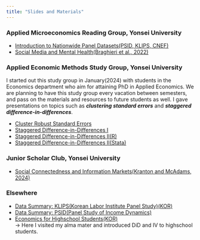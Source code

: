 ```yaml
---
title: "Slides and Materials"
---
```


### Applied Microeconomics Reading Group, Yonsei University
- [Introduction to Nationwide Panel Datasets(PSID, KLIPS, CNEF)](https://www.dropbox.com/scl/fi/3jtoo2se7ug6o0io5rugj/nationwide-panel-data-sets_public.pdf?rlkey=jhjsl6cvljn8qif9021ubgd6m&dl=0)
- [Social Media and Mental Health(Braghieri et al., 2022)](https://www.dropbox.com/scl/fi/jxzuo72gy9ccq333rmwol/Social_Media_and_Mental_Health_public.pdf?rlkey=4jy4i8t7on3jktzndifx2ovwt&dl=0)


### Applied Economic Methods Study Group, Yonsei University
I started out this study group in January(2024) with students in the Economics department who aim for attaining PhD in Applied Economics. We are planning to have this study group every vacation between semesters, and pass on the materials and resources to future students as well. I gave presentations on topics such as ***clustering standard errors*** and ***staggered difference-in-differences***.
<br>

- [Cluster Robust Standard Errors](slides/Cluster_SE.html)
- [Staggered Difference-in-Differences I](https://www.dropbox.com/scl/fi/rrg7puid9k5btqk6cp7n4/sdid1_public.pdf?rlkey=pti5il9zfrzz0xkb4snbbfxa5&dl=0)
- [Staggered Difference-in-Differences II(R)](https://www.dropbox.com/scl/fi/93khcx8lsoveeqd7mz2hc/sdid2-R-_public.pdf?rlkey=p2ja1mykqiah5u0paix7xipm0&dl=0)
- [Staggered Difference-in-Differences II(Stata)](https://www.dropbox.com/scl/fi/b3eu1bkmudg3lurmike4p/sdid2-STATA-_public.pdf?rlkey=aa5pxtc2715i4dwfdq24bntiw&dl=0)
<br>


### Junior Scholar Club, Yonsei University
- [Social Connectedness and Information Markets(Kranton and McAdams, 2024)](https://www.dropbox.com/scl/fi/yggwknxu3cevc58k9c22k/JSC_Weekly_24_1-_.pdf?rlkey=9ov5j2rzfpxbaizjxdc3cyy7k&dl=0)

### Elsewhere
- [Data Summary: KLIPS(Korean Labor Institute Panel Study)(KOR)](https://www.dropbox.com/scl/fi/sjom2vvamipv6i4009vvg/klips_wypark_public.pdf?rlkey=ztmymtq4jdu2ojlrb3dp1nfdq&dl=0)
- [Data Summary: PSID(Panel Study of Income Dynamics)](https://www.dropbox.com/scl/fi/8ao0yx4twyes45kferww6/psid_wypark_public.pdf?rlkey=hyvq9li3hcyjycsgsujk1mzit&dl=0)
- [Economics for Highschool Students(KOR)](https://www.dropbox.com/scl/fi/2qx9qujk6mgh6nb62cv1h/_-_-_-_.pdf?rlkey=pi4xf5rwol1k7dmt6mai5s68v&dl=0) <br> &rarr; Here I visited my alma mater and introduced DiD and IV to highschool students.
